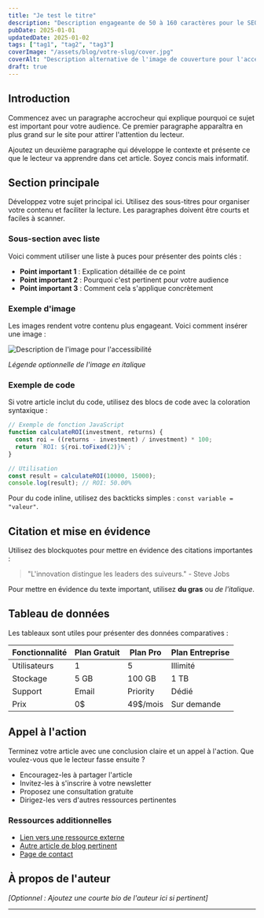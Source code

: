 ```yaml
---
title: "Je test le titre"
description: "Description engageante de 50 à 160 caractères pour le SEO et les aperçus sur les réseaux sociaux."
pubDate: 2025-01-01
updatedDate: 2025-01-02
tags: ["tag1", "tag2", "tag3"]
coverImage: "/assets/blog/votre-slug/cover.jpg"
coverAlt: "Description alternative de l'image de couverture pour l'accessibilité"
draft: true
---
```


<!-- 
INSTRUCTIONS:
1. Remplacez tous les placeholders dans le frontmatter ci-dessus
2. pubDate: Format YYYY-MM-DD (ex: 2025-03-15)
3. tags: Maximum 5 tags, en minuscules
4. coverImage: Chemin vers votre image principale (1200x630px recommandé)
5. draft: Mettez à false quand l'article est prêt à publier
6. Supprimez ces instructions avant de publier
-->

## Introduction

Commencez avec un paragraphe accrocheur qui explique pourquoi ce sujet est important pour votre audience. Ce premier paragraphe apparaîtra en plus grand sur le site pour attirer l'attention du lecteur.

Ajoutez un deuxième paragraphe qui développe le contexte et présente ce que le lecteur va apprendre dans cet article. Soyez concis mais informatif.

## Section principale

Développez votre sujet principal ici. Utilisez des sous-titres pour organiser votre contenu et faciliter la lecture. Les paragraphes doivent être courts et faciles à scanner.

### Sous-section avec liste

Voici comment utiliser une liste à puces pour présenter des points clés :

- **Point important 1** : Explication détaillée de ce point
- **Point important 2** : Pourquoi c'est pertinent pour votre audience
- **Point important 3** : Comment cela s'applique concrètement

### Exemple d'image

Les images rendent votre contenu plus engageant. Voici comment insérer une image :

![Description de l'image pour l'accessibilité](/assets/blog/votre-slug/exemple-image.jpg)

*Légende optionnelle de l'image en italique*

### Exemple de code

Si votre article inclut du code, utilisez des blocs de code avec la coloration syntaxique :

```javascript
// Exemple de fonction JavaScript
function calculateROI(investment, returns) {
  const roi = ((returns - investment) / investment) * 100;
  return `ROI: ${roi.toFixed(2)}%`;
}

// Utilisation
const result = calculateROI(10000, 15000);
console.log(result); // ROI: 50.00%
```

Pour du code inline, utilisez des backticks simples : `const variable = "valeur"`.

## Citation et mise en évidence

Utilisez des blockquotes pour mettre en évidence des citations importantes :

> "L'innovation distingue les leaders des suiveurs." - Steve Jobs

Pour mettre en évidence du texte important, utilisez **du gras** ou *de l'italique*.

## Tableau de données

Les tableaux sont utiles pour présenter des données comparatives :

| Fonctionnalité | Plan Gratuit | Plan Pro | Plan Entreprise |
|----------------|--------------|----------|-----------------|
| Utilisateurs   | 1            | 5        | Illimité        |
| Stockage       | 5 GB         | 100 GB   | 1 TB            |
| Support        | Email        | Priority | Dédié           |
| Prix           | 0$           | 49$/mois | Sur demande     |

## Appel à l'action

Terminez votre article avec une conclusion claire et un appel à l'action. Que voulez-vous que le lecteur fasse ensuite ?

- Encouragez-les à partager l'article
- Invitez-les à s'inscrire à votre newsletter
- Proposez une consultation gratuite
- Dirigez-les vers d'autres ressources pertinentes

### Ressources additionnelles

- [Lien vers une ressource externe](https://example.com)
- [Autre article de blog pertinent](/blog/autre-article)
- [Page de contact](/contact)

## À propos de l'auteur

*[Optionnel : Ajoutez une courte bio de l'auteur ici si pertinent]*

---

<!-- 
CHECKLIST AVANT PUBLICATION:
- [ ] Frontmatter complet et correct
- [ ] Images uploadées dans /public/assets/blog/votre-slug/
- [ ] Liens vérifiés et fonctionnels
- [ ] Orthographe et grammaire vérifiées
- [ ] draft: false pour publier
- [ ] Description SEO optimisée (50-160 caractères)
- [ ] Au moins une image de couverture
- [ ] Tags pertinents (max 5)
-->
